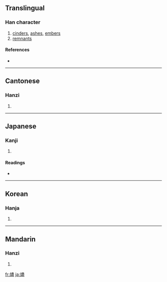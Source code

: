 {{also|烬}}
==Translingual==

===Han character===
{{Han char|rn=86|rad=火|as=14|sn=18|four=9581<sub>7</sub>|canj=火中一廿 (FLMT)}}

# [[cinders]], [[ashes]], [[embers]]
# [[remnants]]

====References====
* {{Han ref|kx=0685.310|dkj=19515|dj=1098.180|hdz=32244.010|uh=71FC|ud=29180|bh=C275|bd=49781}}

----

==Cantonese==

===Hanzi===
{{yue-hanzi|jyut=|y=jeun6|sim=烬}}

# {{defn|Cantonese}}

----

==Japanese==

===Kanji===
{{ja-kanji|grade=|rs=火14}}

# {{defn|Japanese}}

====Readings====
* {{ja-readings|on=[[じん]] (jin)|kun=[[もえのこり]] (moenokori)}}

----

==Korean==

===Hanja===
{{ko-hanja|hangeul=신|eumhun=|rv=sin|mr=sin|y=sin}}

# {{defn|Korean}}

----

==Mandarin==

===Hanzi===
{{cmn-hanzi|sim=烬|pin=[[jìn]] ([[jin4]])|wg=chin<sup>4</sup>}}

# {{defn|Mandarin}}

[[fr:燼]]
[[ja:燼]]